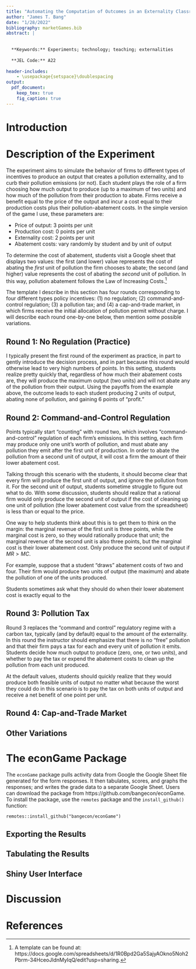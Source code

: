 ```yaml
---
title: "Automating the Computation of Outcomes in an Externality Classroom Experiment"
author: "James T. Bang"
date: "1/28/2022"
bibliography: marketGames.bib
abstract: |
  
  
  **Keywords:** Experiments; technology; teaching; externalities
  
  **JEL Code:** A22
  
header-includes:
    - \usepackage{setspace}\doublespacing
output: 
  pdf_document:
    keep_tex: true
    fig_caption: true
---
```


\pagenumbering{gobble}
\newpage
\pagenumbering{arabic}
\setcounter{page}{1}

# Introduction



# Description of the Experiment

The experiment aims to simulate the behavior of firms to different types of incentives to produce an output that creates a pollution externality, and to curb their pollution emissions (or not). Each student plays the role of a firm choosing how much output to produce (up to a maximum of two units) and how much of the pollution from their production to abate. Firms receive a benefit equal to the price of the output and incur a cost equal to their production costs plus their pollution-abatement costs. In the simple version of the game I use, these parameters are: 

* Price of output: 3 points per unit
* Production cost: 0 points per unit
* Externality cost: 2 points per unit
* Abatement costs: vary randomly by student and by unit of output

To determine the cost of abatement, students visit a Google sheet that displays two values: the first (and lower) value represents the cost of abating the *first* unit of pollution the firm chooses to abate; the second (and higher) value represents the cost of abating the *second* unit of pollution. In this way, pollution abatement follows the Law of Increasing Costs.^[A template can be found at: https://docs.google.com/spreadsheets/d/1R0Bpd2Ga5SajyAOkno5Noh2Pbrm-34HceoJldnMyIqQ/edit?usp=sharing.] 

The template I describe in this section has four rounds corresponding to four different types policy incentives: (1) no regulation; (2) command-and-control regulation; (3) a pollution tax; and (4) a cap-and-trade market, in which firms receive the initial allocation of pollution permit without charge. I will describe each round one-by-one below, then mention some possible variations. 

## Round 1: No Regulation (Practice)

I typically present the first round of the experiment as practice, in part to gently introduce the decision process, and in part because this round would otherwise lead to very high numbers of points. In this setting, students realize pretty quickly that, regardless of how much their abatement costs are, they will produce the maximum output (two units) and will not abate any of the pollution from their output. Using the payoffs from the example above, the outcome leads to each student producing 2 units of output, abating none of pollution, and gaining 6 points of "profit." 

## Round 2: Command-and-Control Regulation

Points typically start "counting" with round two, which involves "command-and-control" regulation of each firm's emissions. In this setting, each firm may produce only one unit's worth of pollution, and must abate any pollution they emit after the first unit of production. In order to abate the pollution from a second unit of output, it will cost a firm the amount of their lower abatement cost. 

Talking through this scenario with the students, it should become clear that every firm will produce the first unit of output, and ignore the pollution from it. For the second unit of output, students sometime struggle to figure out what to do. With some discussion, students should realize that a rational firm would only produce the second unit of output if the cost of cleaning up one unit of pollution (the lower abatement cost value from the spreadsheet) is less than or equal to the price. 

One way to help students think about this is to get them to think on the margin: the marginal revenue of the first unit is three points, while the marginal cost is zero, so they would rationally produce that unit; the marginal revenue of the second unit is also three points, but the marginal cost is their lower abatement cost. Only produce the second unit of output if $MR > MC$. 

For example, suppose that a student "draws" abatement costs of two and four. Their firm would produce two units of output (the maximum) and abate the pollution of one of the units produced. 

Students sometimes ask what they should do when their lower abatement cost is exactly equal to the

## Round 3: Pollution Tax

Round 3 replaces the "command and control" regulatory regime with a carbon tax, typically (and by default) equal to the amount of the externality. In this round the instructor should emphasize that there is no "free" pollution and that their firm pays a tax for each and every unit of pollution it emits. Students decide how much output to produce (zero, one, or two units), and whether to pay the tax or expend the abatement costs to clean up the pollution from each unit produced. 

At the default values, students should quickly realize that they would produce both feasible units of output no matter what because the worst they could do in this scenario is to pay the tax on both units of output and receive a net benefit of one point per unit. 

## Round 4: Cap-and-Trade Market



## Other Variations



# The econGame Package

The `econGame` package pulls activity data from Google the Google Sheet file generated for the form responses. It then tabulates, scores, and graphs the responses; and writes the grade data to a separate Google Sheet. Users can download the package from https://github.com/bangecon/econGame. To install the package, use the `remotes` package and the `install_github()` function:

`remotes::install_github("bangecon/econGame")`



## Exporting the Results



## Tabulating the Results



## Shiny User Interface



# Discussion



# References
